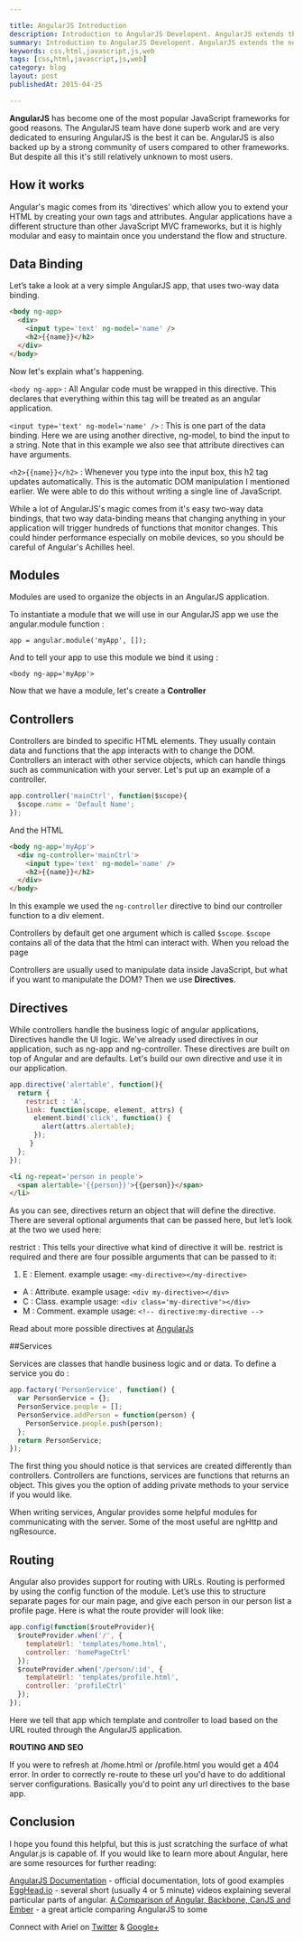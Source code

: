 ```yaml
---

title: AngularJS Introduction
description: Introduction to AngularJS Developent. AngularJS extends the normal HTML syntax to express the application component more clearly giving HTML functionalities.
summary: Introduction to AngularJS Developent. AngularJS extends the normal HTML syntax to express the application component more clearly giving HTML functionalities.
keywords: css,html,javascript,js,web
tags: [css,html,javascript,js,web]
category: blog
layout: post
publishedAt: 2015-04-25

---
```


__AngularJS__ has become one of the most popular JavaScript frameworks for good reasons. The AngularJS team have done superb work and are very dedicated to ensuring AngularJS is the best it can be. AngularJS is also backed up by a strong community of users compared to other frameworks. But despite all this it's still relatively unknown to most users.


## How it works

Angular's magic comes from its 'directives' which allow you to extend your HTML by creating your own tags and attributes. Angular applications have a different structure than other JavaScript MVC frameworks, but it is highly modular and easy to maintain once you understand the flow and structure.

## Data Binding

Let’s take a look at a very simple AngularJS app, that uses two-way data binding.

```html
<body ng-app>
  <div>
    <input type='text' ng-model='name' />
    <h2>{{name}}</h2>
  </div>
</body>
```

Now let's explain what's happening.

`<body ng-app>` : All Angular code must be wrapped in this directive. This declares that everything within this tag will be treated as an angular application.

`<input type='text' ng-model='name' />` : This is one part of the data binding. Here we are using another directive, ng-model, to bind the input to a string. Note that in this example we also see that attribute directives can have arguments.

`<h2>{{name}}</h2>` : Whenever you type into the input box, this h2 tag updates automatically. This is the automatic DOM manipulation I mentioned earlier. We were able to do this without writing a single line of JavaScript.

While a lot of AngularJS's magic comes from it's easy two-way data bindings, that two way data-binding means that changing anything in your application will trigger hundreds of functions that monitor changes. This could hinder performance especially on mobile devices, so you should be careful of Angular's Achilles heel.

## Modules

Modules are used to organize the objects in an AngularJS application.

To instantiate a module that we will use in our AngularJS app we use the angular.module function :

`app = angular.module('myApp', []);`

And to tell your app to use this module we bind it using :

`<body ng-app='myApp'>`

Now that we have a module, let's create a __Controller__

## Controllers

Controllers are binded to specific HTML elements. They usually contain data and functions that the app interacts with to change the DOM. Controllers an interact with other service objects, which can handle things such as communication with your server. Let's put up an example of a controller.

```JavaScript
app.controller('mainCtrl', function($scope){
  $scope.name = 'Default Name';
});
```

And the HTML

```HTML
<body ng-app='myApp'>
  <div ng-controller='mainCtrl'>
    <input type='text' ng-model='name' />
    <h2>{{name}}</h2>
  </div>
</body>
```

In this example we used the `ng-controller` directive to bind our controller function to a div element.

Controllers by default get one argument which is called `$scope`. `$scope` contains all of the data that the html can interact with. When you reload the page

Controllers are usually used to manipulate data inside JavaScript, but what if you want to manipulate the DOM? Then we use __Directives__.

## Directives

While controllers handle the business logic of angular applications, Directives handle the UI logic. We've already used directives in our application, such as ng-app and ng-controller. These directives are built on top of Angular and are defaults. Let's build our own directive and use it in our application.


```JavaScript
app.directive('alertable', function(){
  return {
    restrict : 'A',
    link: function(scope, element, attrs) {
      element.bind('click', function() {
        alert(attrs.alertable);
      });
     }
  };
});
```

```HTML
<li ng-repeat='person in people'>
  <span alertable='{{person}}'>{{person}}</span>
</li>
```

As you can see, directives return an object that will define the directive. There are several optional arguments that can be passed here, but let’s look at the two we used here:

restrict : This tells your directive what kind of directive it will be. restrict is required and there are four possible arguments that can be passed to it:

1. E : Element. example usage: `<my-directive></my-directive>`
+ A : Attribute. example usage: `<div my-directive></div>`
+ C : Class. example usage: `<div class='my-directive'></div>`
+ M : Comment. example usage: `<!-- directive:my-directive -->`

Read about more possible directives at [AngularJs](https://docs.angularjs.org/guide/directive)

##Services

Services are classes that handle business logic and or data. To define a service you do :

```Javascript
app.factory('PersonService', function() {
  var PersonService = {};
  PersonService.people = [];
  PersonService.addPerson = function(person) {
    PersonService.people.push(person);
  };
  return PersonService;
});
```

The first thing you should notice is that services are created differently than controllers. Controllers are functions, services are functions that returns an object. This gives you the option of adding private methods to your service if you would like.

When writing services, Angular provides some helpful modules for communicating with the server. Some of the most useful are ngHttp and ngResource.

## Routing

Angular also provides support for routing with URLs. Routing is performed by using the config function of the module. Let’s use this to structure separate pages for our main page, and give each person in our person list a profile page. Here is what the route provider will look like:

```JavaScript
app.config(function($routeProvider){
  $routeProvider.when('/', {
    templateUrl: 'templates/home.html',
    controller: 'homePageCtrl'
  });
  $routeProvider.when('/person/:id', {
    templateUrl: 'templates/profile.html',
    controller: 'profileCtrl'
  });
});
```

Here we tell that app which template and controller to load based on the URL routed through the AngularJS application.

__ROUTING AND SEO__

If you were to refresh at /home.html or /profile.html you would get a 404 error. In order to correctly re-route to these url you'd have to do additional server configurations. Basically you'd to point any url directives to the base app.

## Conclusion

I hope you found this helpful, but this is just scratching the surface of what Angular.js is capable of. If you would like to learn more about Angular, here are some resources for further reading:

[AngularJS Documentation](http://angularjs.org) - official documentation, lots of good examples
[EggHead.io](http://egghead.io) - several short (usually 4 or 5 minute) videos explaining several particular parts of angular.
[A Comparison of Angular, Backbone, CanJS and Ember](http://sporto.github.io/blog/2013/04/12/comparison-angular-backbone-can-ember/) - a great article comparing AngularJS to some



Connect with Ariel on [Twitter](https://twitter.com/yerariel) & <a rel="author" href="https://plus.google.com/+ArielSal"> Google+ </a>
